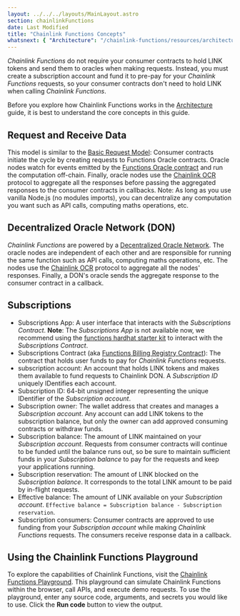 ```yaml
---
layout: ../../../layouts/MainLayout.astro
section: chainlinkFunctions
date: Last Modified
title: "Chainlink Functions Concepts"
whatsnext: { "Architecture": "/chainlink-functions/resources/architecture" }
---
```



_Chainlink Functions_ do not require your consumer contracts to hold LINK tokens and send them to oracles when making requests. Instead, you must create a subscription account and fund it to pre-pay for your _Chainlink Functions_ requests, so your consumer contracts don't need to hold LINK when calling _Chainlink Functions_.

Before you explore how Chainlink Functions works in the [Architecture](/chainlink-functions/resources/architecture) guide, it is best to understand the core concepts in this guide.

## Request and Receive Data

This model is similar to the [Basic Request Model](/architecture-overview/architecture-request-model): Consumer contracts initiate the cycle by creating requests to Functions Oracle contracts. Oracle nodes watch for events emitted by the [Functions Oracle contract](https://github.com/smartcontractkit/chainlink/blob/develop/contracts/src/v0.8/dev/functions/FunctionsOracle.sol) and run the computation off-chain. Finally, oracle nodes use the [Chainlink OCR](/architecture-overview/off-chain-reporting) protocol to aggregate all the responses before passing the aggregated responses to the consumer contracts in callbacks. Note: As long as you use vanilla Node.js (no modules imports), you can decentralize any computation you want such as API calls, computing maths operations, etc.

## Decentralized Oracle Network (DON)

_Chainlink Functions_ are powered by a [Decentralized Oracle Network](https://chain.link/education/blockchain-oracles#decentralized-oracles). The oracle nodes are independent of each other and are responsible for running the same function such as API calls, computing maths operations, etc. The nodes use the [Chainlink OCR](/architecture-overview/off-chain-reporting) protocol to aggregate all the nodes' responses. Finally, a DON's oracle sends the aggregate response to the consumer contract in a callback.

## Subscriptions

- Subscriptions App: A user interface that interacts with the _Subscriptions Contract_. **Note**: The _Subscriptions App_ is not available now, we recommend using the [functions hardhat starter kit](https://github.com/smartcontractkit/functions-hardhat-starter-kit) to interact with the _Subscriptions Contract_.
- Subscriptions Contract (aka [Functions Billing Registry Contract](https://github.com/smartcontractkit/chainlink/blob/develop/contracts/src/v0.8/dev/functions/FunctionsBillingRegistry.sol)): The contract that holds user funds to pay for _Chainlink Functions_ requests.
- subscription account: An account that holds LINK tokens and makes them available to fund requests to Chainlink DON. A _Subscription ID_ uniquely IDentifies each account.
- Subscription ID: 64-bit unsigned integer representing the unique IDentifier of the _Subscription account_.
- Subscription owner: The wallet address that creates and manages a _Subscription account_. Any account can add LINK tokens to the subscription balance, but only the owner can add approved consuming contracts or withdraw funds.
- Subscription balance: The amount of LINK maintained on your _Subscription account_. Requests from consumer contracts will continue to be funded until the balance runs out, so be sure to maintain sufficient funds in your _Subscription balance_ to pay for the requests and keep your applications running.
- Subscription reservation: The amount of LINK blocked on the _Subscription balance_. It corresponds to the total LINK amount to be paid by in-flight requests.
- Effective balance: The amount of LINK available on your _Subscription account_. `Effective balance = Subscription balance - Subscription reservation`.
- Subscription consumers: Consumer contracts are approved to use funding from your _Subscription account_ while making _Chainlink Functions_ requests. The consumers receive response data in a callback.

## Using the Chainlink Functions Playground

To explore the capabilities of Chainlink Functions, visit the [Chainlink Functions Playground](https://functions-ui-three.vercel.app/playground). This playground can simulate Chainlink Functions within the browser, call APIs, and execute demo requests.
To use the playground, enter any source code, arguments, and secrets you would like to use. Click the **Run code** button to view the output.

<ClickToZoom src="/images/chainlink-functions/functions-playground.png" />
